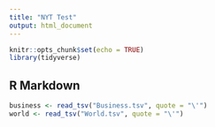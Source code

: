 ```yaml
---
title: "NYT Test"
output: html_document
---
```


```r
knitr::opts_chunk$set(echo = TRUE)
library(tidyverse)
```

## R Markdown


```r
business <- read_tsv("Business.tsv", quote = "\'")
world <- read_tsv("World.tsv", quote = "\'")
```
